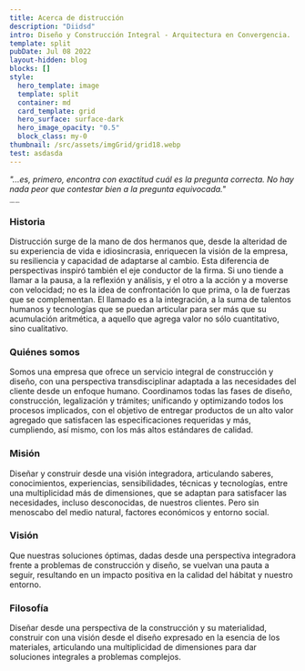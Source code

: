 ```yaml
---
title: Acerca de distrucción
description: "Diidsd"
intro: Diseño y Construcción Integral - Arquitectura en Convergencia.
template: split
pubDate: Jul 08 2022
layout-hidden: blog
blocks: []
style:
  hero_template: image
  template: split
  container: md
  card_template: grid
  hero_surface: surface-dark
  hero_image_opacity: "0.5"
  block_class: my-0
thumbnail: /src/assets/imgGrid/grid18.webp
test: asdasda
---
```


_"...es, primero, encontra con exactitud cuál es la pregunta correcta. No hay nada peor que contestar bien a la pregunta equivocada."_

<span style="font-size:2"> Alejandro Aravena</span>

### Historia

Distrucción surge de la mano de dos hermanos que, desde la alteridad de su experiencia de vida e idiosincrasia, enriquecen la visión de la empresa, su resiliencia y capacidad de adaptarse al cambio. Esta diferencia de perspectivas inspiró también el eje conductor de la firma. Si uno tiende a llamar a la pausa, a la reflexión y análisis, y el otro a la acción y a moverse con velocidad; no es la idea de confrontación lo que prima, o la de fuerzas que se complementan. El llamado es a la integración, a la suma de talentos humanos y tecnologías que se puedan articular para ser más que su acumulación aritmética, a aquello que agrega valor no sólo cuantitativo, sino cualitativo.

### Quiénes somos

Somos una empresa que ofrece un servicio integral de construcción y diseño, con una perspectiva transdisciplinar adaptada a las necesidades del cliente desde un enfoque humano. Coordinamos todas las fases de diseño, construcción, legalización y trámites; unificando y optimizando todos los procesos implicados, con el objetivo de entregar productos de un alto valor agregado que satisfacen las especificaciones requeridas y más, cumpliendo, así mismo, con los más altos estándares de calidad.

### Misión

Diseñar y construir desde una visión integradora, articulando saberes, conocimientos, experiencias, sensibilidades, técnicas y tecnologías, entre una multiplicidad más de dimensiones, que se adaptan para satisfacer las necesidades, incluso desconocidas, de nuestros clientes. Pero sin menoscabo del medio natural, factores económicos y entorno social.

### Visión

Que nuestras soluciones óptimas, dadas desde una perspectiva integradora frente a problemas de construcción y diseño, se vuelvan una pauta a seguir, resultando en un impacto positiva en la calidad del hábitat y nuestro entorno.

### Filosofía

Diseñar desde una perspectiva de la construcción y su materialidad, construir con una visión desde el diseño expresado en la esencia de los materiales, articulando una multiplicidad de dimensiones para dar soluciones integrales a problemas complejos.
